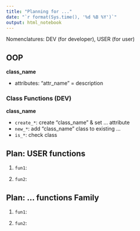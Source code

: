 ```yaml
---
title: "Planning for ..."
date: "`r format(Sys.time(), '%d %B %Y')`"
output: html_notebook
---
```


Nomenclatures: DEV (for developer), USER (for user)


## OOP

**class_name**

-   attributes: "attr_name" = description

### Class Functions (DEV)

**class_name**

-   `create_*`: create "class_name" & set ... attribute
-   `new_*`: add "class_name" class to existing ...
-   `is_*`: check class

## Plan: USER functions

1.  `fun1`:

2.  `fun2`:

## Plan: ... functions Family

1.  `fun1`:

2.  `fun2`:
